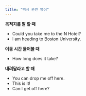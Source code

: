 ```yaml
---
title: "택시 관련 영어"
---
```


**목적지를 말 할 때**

- Could you take me to the N Hotel?
- I am heading to Boston University.

**이동 시간 물어볼 때**

- How long does it take?

**내려달라고 할 때**

- You can drop me off here.
- This is it!
- Can I get off here?
